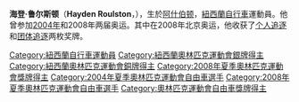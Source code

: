 {{MedalTableTop}}
{{MedalCountry | {{NZL}} }}
{{MedalSport | 男子[[自行車運動|自行車]]}}
{{MedalOlympics}}
{{MedalSilver | [[2008年夏季奧林匹克運動會|2008年北京]] | [[2008年夏季奧林匹克運動會自行車比賽|个人追逐]]}}
{{MedalBronze | [[2008年夏季奧林匹克運動會|2008年北京]] | [[2008年夏季奧林匹克運動會自行車比賽|团体追逐]]}}
{{MedalBottom}}
'''海登·鲁尔斯顿'''（'''Hayden Roulston'''，{{bd|1981年|1月10日||}}），生於[[阿什伯顿_(紐西蘭)|阿什伯顿]]，[[紐西蘭|紐西蘭]][[自行車|自行車]]運動員。他曾参加[[2004年夏季奥林匹克运动会|2004年]]和2008年两届奥运。其中在2008年北京奥运，他收获了[[2008年夏季奧林匹克運動會自行車比賽－男子個人追逐賽|个人追逐]]和[[2008年夏季奧林匹克運動會自行車比賽－男子團體追逐賽|团体追逐]]两枚奖牌。

{{New Zealand-stub}}

{{DEFAULTSORT:Roulston, Hayden}}
[[Category:紐西蘭自行車運動員|Category:紐西蘭自行車運動員]]
[[Category:紐西蘭奧林匹克運動會銀牌得主|Category:紐西蘭奧林匹克運動會銀牌得主]]
[[Category:紐西蘭奧林匹克運動會銅牌得主|Category:紐西蘭奧林匹克運動會銅牌得主]]
[[Category:2008年夏季奧林匹克運動會獎牌得主|Category:2008年夏季奧林匹克運動會獎牌得主]]
[[Category:2004年夏季奧林匹克運動會自由車選手|Category:2004年夏季奧林匹克運動會自由車選手]]
[[Category:2008年夏季奧林匹克運動會自由車選手|Category:2008年夏季奧林匹克運動會自由車選手]]
[[Category:奧林匹克運動會自由車獎牌得主|Category:奧林匹克運動會自由車獎牌得主]]